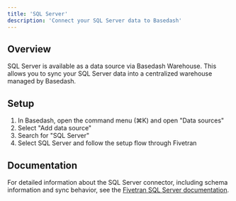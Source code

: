 ```yaml
---
title: 'SQL Server'
description: 'Connect your SQL Server data to Basedash'
---
```


## Overview

SQL Server is available as a data source via Basedash Warehouse. This allows you to sync your SQL Server data into a centralized warehouse managed by Basedash.

## Setup

1. In Basedash, open the command menu (⌘K) and open "Data sources"
2. Select "Add data source"
3. Search for "SQL Server"
4. Select SQL Server and follow the setup flow through Fivetran

## Documentation

For detailed information about the SQL Server connector, including schema information and sync behavior, see the [Fivetran SQL Server documentation](https://fivetran.com/docs/connectors/databases/sql-server/setup-guide).
